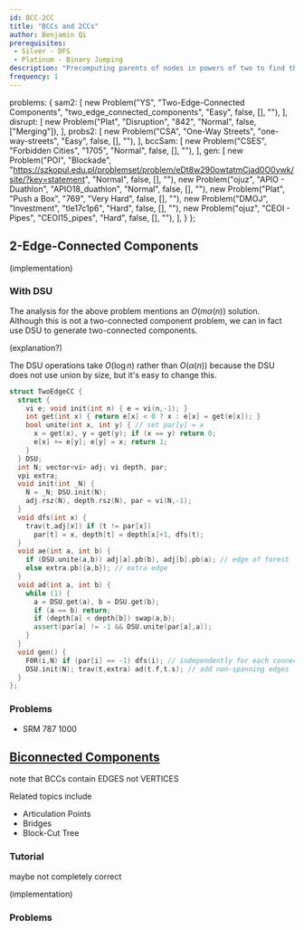 ```yaml
---
id: BCC-2CC
title: "BCCs and 2CCs"
author: Benjamin Qi
prerequisites: 
 - Silver - DFS
 - Platinum - Binary Jumping
description: "Precomputing parents of nodes in powers of two to find the xth parent of a node efficently."
frequency: 1
---
```


  problems: {
    sam2: [
      new Problem("YS", "Two-Edge-Connected Components", "two_edge_connected_components", "Easy", false, [], ""),
    ],
    disrupt: [
      new Problem("Plat", "Disruption", "842", "Normal", false, ["Merging"]),
    ],
    probs2: [
      new Problem("CSA", "One-Way Streets", "one-way-streets", "Easy", false, [], ""),
    ],
    bccSam: [
      new Problem("CSES", "Forbidden Cities", "1705", "Normal", false, [], ""),
    ],
    gen: [
      new Problem("POI", "Blockade", "https://szkopul.edu.pl/problemset/problem/eDt8w290owtatmCjad0O0ywk/site/?key=statement", "Normal", false, [], ""),
      new Problem("ojuz", "APIO - Duathlon", "APIO18_duathlon", "Normal", false, [], ""),
      new Problem("Plat", "Push a Box", "769", "Very Hard", false, [], ""),
      new Problem("DMOJ", "Investment", "tle17c1p6", "Hard", false, [], ""),
      new Problem("ojuz", "CEOI - Pipes", "CEOI15_pipes", "Hard", false, [], ""),
    ],
  }
};

<resources>
  <resource source="CF" title="DFS Tree + Bridges" url="blog/entry/68138"> </resource>
</resources>

## 2-Edge-Connected Components

<problems-list problems={metadata.problems.sam2} />

(implementation)

### With DSU

<problems-list problems={metadata.problems.disrupt} />

The analysis for the above problem mentions an $O(m\alpha(n))$ solution. Although this is not a two-connected component problem, we can in fact use DSU to generate two-connected components.

(explanation?)

<spoiler title="Code">

The DSU operations take $O(\log n)$ rather than $O(\alpha(n))$ because the DSU does not use union by size, but it's easy to change this.

```cpp
struct TwoEdgeCC {
  struct {
    vi e; void init(int n) { e = vi(n,-1); }
    int get(int x) { return e[x] < 0 ? x : e[x] = get(e[x]); } 
    bool unite(int x, int y) { // set par[y] = x
      x = get(x), y = get(y); if (x == y) return 0;
      e[x] += e[y]; e[y] = x; return 1;
    }
  } DSU;
  int N; vector<vi> adj; vi depth, par;
  vpi extra;
  void init(int _N) {
    N = _N; DSU.init(N);
    adj.rsz(N), depth.rsz(N), par = vi(N,-1);
  }
  void dfs(int x) {
    trav(t,adj[x]) if (t != par[x]) 
      par[t] = x, depth[t] = depth[x]+1, dfs(t);
  }
  void ae(int a, int b) {
    if (DSU.unite(a,b)) adj[a].pb(b), adj[b].pb(a); // edge of forest
    else extra.pb({a,b}); // extra edge
  }
  void ad(int a, int b) {
    while (1) {
      a = DSU.get(a), b = DSU.get(b);
      if (a == b) return;
      if (depth[a] < depth[b]) swap(a,b);
      assert(par[a] != -1 && DSU.unite(par[a],a));
    }
  }
  void gen() {
    F0R(i,N) if (par[i] == -1) dfs(i); // independently for each connected component
    DSU.init(N); trav(t,extra) ad(t.f,t.s); // add non-spanning edges
  }
};
```

</spoiler>

### Problems 

<problems-list problems={metadata.problems.probs2} />

 - SRM 787 1000

## [Biconnected Components](https://en.wikipedia.org/wiki/Biconnected_component)

<problems-list problems={metadata.problems.bccSam} />

note that BCCs contain EDGES not VERTICES

Related topics include

 - Articulation Points
 - Bridges
 - Block-Cut Tree

### Tutorial

<resources>
  <resource source="GFG" title="Articulation Points (aka Cut Vertices)" url="articulation-points-or-cut-vertices-in-a-graph">maybe not completely correct</resource>
</resources>

(implementation)

### Problems

<problems-list problems={metadata.problems.gen} />
